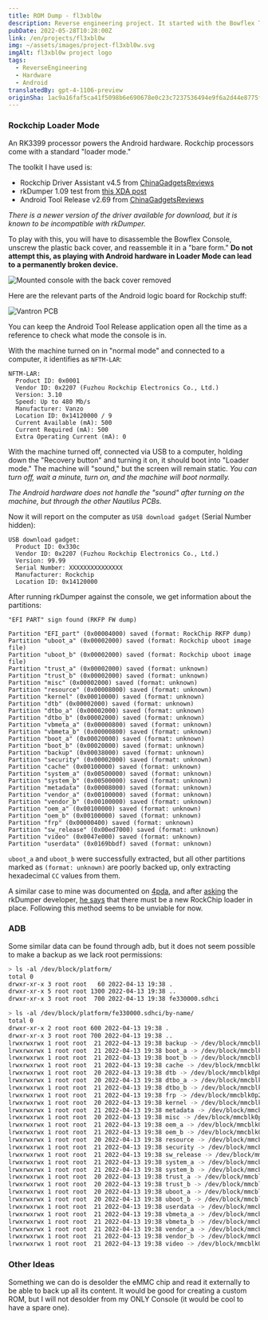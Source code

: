 ```yaml
---
title: ROM Dump - fl3xbl0w
description: Reverse engineering project. It started with the Bowflex Treadmill 22 but ended up being generalized for any Android machine sold by Nautilus Inc. (Nautilus, Bowflex, Schwinn).
pubDate: 2022-05-28T10:28:00Z
link: /en/projects/fl3xbl0w
img: ~/assets/images/project-fl3xbl0w.svg
imgAlt: fl3xbl0w project logo
tags:
  - ReverseEngineering
  - Hardware
  - Android
translatedBy: gpt-4-1106-preview
originSha: 1ac9a16faf5ca41f5098b6e690678e0c23c7237536494e9f6a2d44e8775f4c3a
---
```



### Rockchip Loader Mode

An RK3399 processor powers the Android hardware. Rockchip processors come with a standard "loader mode."

The toolkit I have used is:

- Rockchip Driver Assistant v4.5 from [ChinaGadgetsReviews](https://chinagadgetsreviews.com/?s=Rockchip+Driver+Assistant)
- rkDumper 1.09 test from [this XDA post](https://forum.xda-developers.com/t/tool-rkdumper-utility-for-backup-firmware-of-rockchips-devices.2915363/page-9#post-84229591)
- Android Tool Release v2.69 from [ChinaGadgetsReviews](https://chinagadgetsreviews.com/?s=android+tool+release)

_There is a newer version of the driver available for download, but it is known to be incompatible with rkDumper._

To play with this, you will have to disassemble the Bowflex Console, unscrew the plastic back cover, and reassemble it in a "bare form."
**Do not attempt this, as playing with Android hardware in Loader Mode can lead to a permanently broken device.**

<Image
  src={ConsoleMounted}
  alt="Mounted console with the back cover removed"
  format="webp"
/>

Here are the relevant parts of the Android logic board for Rockchip stuff:

<Image src={VantronPCB} alt="Vantron PCB" format="webp" />

You can keep the Android Tool Release application open all the time as a reference to check what mode the console is in.

With the machine turned on in "normal mode" and connected to a computer, it identifies as `NFTM-LAR`:

```
NFTM-LAR:
  Product ID: 0x0001
  Vendor ID: 0x2207 (Fuzhou Rockchip Electronics Co., Ltd.)
  Version: 3.10
  Speed: Up to 480 Mb/s
  Manufacturer: Vanzo
  Location ID: 0x14120000 / 9
  Current Available (mA): 500
  Current Required (mA): 500
  Extra Operating Current (mA): 0
```

With the machine turned off, connected via USB to a computer, holding down the "Recovery button" and turning it on, it should boot into "Loader mode." The machine will "sound," but the screen will remain static. _You can turn off, wait a minute, turn on, and the machine will boot normally._

_The Android hardware does not handle the "sound" after turning on the machine, but through the other Nautilus PCBs._

Now it will report on the computer as `USB download gadget` (Serial Number hidden):

```
USB download gadget:
  Product ID: 0x330c
  Vendor ID: 0x2207 (Fuzhou Rockchip Electronics Co., Ltd.)
  Version: 99.99
  Serial Number: XXXXXXXXXXXXXXX
  Manufacturer: Rockchip
  Location ID: 0x14120000
```

After running rkDumper against the console, we get information about the partitions:

```
"EFI PART" sign found (RKFP FW dump)

Partition "EFI_part" (0x00004000) saved (format: RockChip RKFP dump)
Partition "uboot_a" (0x00002000) saved (format: Rockchip uboot image file)
Partition "uboot_b" (0x00002000) saved (format: Rockchip uboot image file)
Partition "trust_a" (0x00002000) saved (format: unknown)
Partition "trust_b" (0x00002000) saved (format: unknown)
Partition "misc" (0x00002000) saved (format: unknown)
Partition "resource" (0x00008000) saved (format: unknown)
Partition "kernel" (0x00010000) saved (format: unknown)
Partition "dtb" (0x00002000) saved (format: unknown)
Partition "dtbo_a" (0x00002000) saved (format: unknown)
Partition "dtbo_b" (0x00002000) saved (format: unknown)
Partition "vbmeta_a" (0x00000800) saved (format: unknown)
Partition "vbmeta_b" (0x00000800) saved (format: unknown)
Partition "boot_a" (0x00020000) saved (format: unknown)
Partition "boot_b" (0x00020000) saved (format: unknown)
Partition "backup" (0x00038000) saved (format: unknown)
Partition "security" (0x00002000) saved (format: unknown)
Partition "cache" (0x00100000) saved (format: unknown)
Partition "system_a" (0x00500000) saved (format: unknown)
Partition "system_b" (0x00500000) saved (format: unknown)
Partition "metadata" (0x00008000) saved (format: unknown)
Partition "vendor_a" (0x00100000) saved (format: unknown)
Partition "vendor_b" (0x00100000) saved (format: unknown)
Partition "oem_a" (0x00100000) saved (format: unknown)
Partition "oem_b" (0x00100000) saved (format: unknown)
Partition "frp" (0x00000400) saved (format: unknown)
Partition "sw_release" (0x00ed7000) saved (format: unknown)
Partition "video" (0x0047e000) saved (format: unknown)
Partition "userdata" (0x0169bbdf) saved (format: unknown)
```

`uboot_a` and `uboot_b` were successfully extracted, but all other partitions marked as `(format: unknown)` are poorly backed up, only extracting hexadecimal `CC` values from them.

A similar case to mine was documented on [4pda](https://4pda.to/forum/index.php?s=&showtopic=614530&view=findpost&p=102427030), and after [asking](https://forum.xda-developers.com/t/tool-rkdumper-utility-for-backup-firmware-of-rockchips-devices.2915363/page-11#post-86678625) the rkDumper developer, [he says](https://forum.xda-developers.com/t/tool-rkdumper-utility-for-backup-firmware-of-rockchips-devices.2915363/page-11#post-86687085) that there must be a new RockChip loader in place. Following this method seems to be unviable for now.

### ADB

Some similar data can be found through adb, but it does not seem possible to make a backup as we lack root permissions:

```sh
> ls -al /dev/block/platform/
total 0
drwxr-xr-x 3 root root   60 2022-04-13 19:38 .
drwxr-xr-x 5 root root 1300 2022-04-13 19:38 ..
drwxr-xr-x 3 root root  700 2022-04-13 19:38 fe330000.sdhci
```

```sh
> ls -al /dev/block/platform/fe330000.sdhci/by-name/
total 0
drwxr-xr-x 2 root root 600 2022-04-13 19:38 .
drwxr-xr-x 3 root root 700 2022-04-13 19:38 ..
lrwxrwxrwx 1 root root  21 2022-04-13 19:38 backup -> /dev/block/mmcblk0p15
lrwxrwxrwx 1 root root  21 2022-04-13 19:38 boot_a -> /dev/block/mmcblk0p13
lrwxrwxrwx 1 root root  21 2022-04-13 19:38 boot_b -> /dev/block/mmcblk0p14
lrwxrwxrwx 1 root root  21 2022-04-13 19:38 cache -> /dev/block/mmcblk0p17
lrwxrwxrwx 1 root root  20 2022-04-13 19:38 dtb -> /dev/block/mmcblk0p8
lrwxrwxrwx 1 root root  20 2022-04-13 19:38 dtbo_a -> /dev/block/mmcblk0p9
lrwxrwxrwx 1 root root  21 2022-04-13 19:38 dtbo_b -> /dev/block/mmcblk0p10
lrwxrwxrwx 1 root root  21 2022-04-13 19:38 frp -> /dev/block/mmcblk0p25
lrwxrwxrwx 1 root root  20 2022-04-13 19:38 kernel -> /dev/block/mmcblk0p7
lrwxrwxrwx 1 root root  21 2022-04-13 19:38 metadata -> /dev/block/mmcblk0p20
lrwxrwxrwx 1 root root  20 2022-04-13 19:38 misc -> /dev/block/mmcblk0p5
lrwxrwxrwx 1 root root  21 2022-04-13 19:38 oem_a -> /dev/block/mmcblk0p23
lrwxrwxrwx 1 root root  21 2022-04-13 19:38 oem_b -> /dev/block/mmcblk0p24
lrwxrwxrwx 1 root root  20 2022-04-13 19:38 resource -> /dev/block/mmcblk0p6
lrwxrwxrwx 1 root root  21 2022-04-13 19:38 security -> /dev/block/mmcblk0p16
lrwxrwxrwx 1 root root  21 2022-04-13 19:38 sw_release -> /dev/block/mmcblk0p26
lrwxrwxrwx 1 root root  21 2022-04-13 19:38 system_a -> /dev/block/mmcblk0p18
lrwxrwxrwx 1 root root  21 2022-04-13 19:38 system_b -> /dev/block/mmcblk0p19
lrwxrwxrwx 1 root root  20 2022-04-13 19:38 trust_a -> /dev/block/mmcblk0p3
lrwxrwxrwx 1 root root  20 2022-04-13 19:38 trust_b -> /dev/block/mmcblk0p4
lrwxrwxrwx 1 root root  20 2022-04-13 19:38 uboot_a -> /dev/block/mmcblk0p1
lrwxrwxrwx 1 root root  20 2022-04-13 19:38 uboot_b -> /dev/block/mmcblk0p2
lrwxrwxrwx 1 root root  21 2022-04-13 19:38 userdata -> /dev/block/mmcblk0p28
lrwxrwxrwx 1 root root  21 2022-04-13 19:38 vbmeta_a -> /dev/block/mmcblk0p11
lrwxrwxrwx 1 root root  21 2022-04-13 19:38 vbmeta_b -> /dev/block/mmcblk0p12
lrwxrwxrwx 1 root root  21 2022-04-13 19:38 vendor_a -> /dev/block/mmcblk0p21
lrwxrwxrwx 1 root root  21 2022-04-13 19:38 vendor_b -> /dev/block/mmcblk0p22
lrwxrwxrwx 1 root root  21 2022-04-13 19:38 video -> /dev/block/mmcblk0p27
```

### Other Ideas

Something we can do is desolder the eMMC chip and read it externally to be able to back up all its content. It would be good for creating a custom ROM, but I will not desolder from my ONLY Console (it would be cool to have a spare one).
